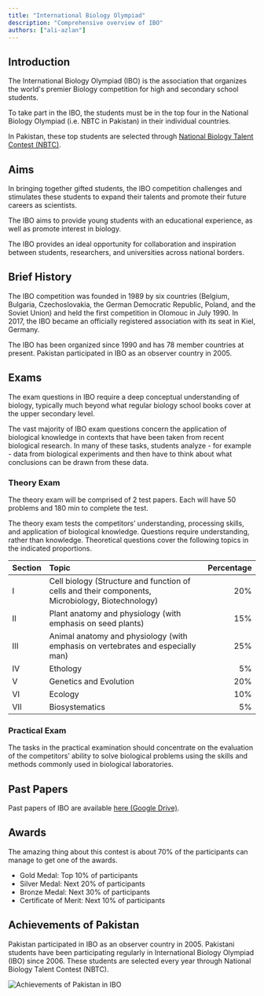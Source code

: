 ```yaml
---
title: "International Biology Olympiad"
description: "Comprehensive overview of IBO"
authors: ["ali-azlan"]
---
```


## Introduction

The International Biology Olympiad (IBO) is the association that organizes the world's premier Biology competition for high and secondary school students.

To take part in the IBO, the students must be in the top four in the National Biology Olympiad (i.e. NBTC in Pakistan) in their individual countries.

In Pakistan, these top students are selected through [National Biology Talent Contest (NBTC)](/p/nbtc).

## Aims

In bringing together gifted students, the IBO competition challenges and stimulates these students to expand their talents and promote their future careers as scientists.

The IBO aims to provide young students with an educational experience, as well as promote interest in biology.

The IBO provides an ideal opportunity for collaboration and inspiration between students, researchers, and universities across national borders.

## Brief History

The IBO competition was founded in 1989 by six countries (Belgium, Bulgaria, Czechoslovakia, the German Democratic Republic, Poland, and the Soviet Union) and held the first competition in Olomouc in July 1990. In 2017, the IBO became an officially registered association with its seat in Kiel, Germany.

The IBO has been organized since 1990 and has 78 member countries at present. Pakistan participated in IBO as an observer country in 2005.

## Exams

The exam questions in IBO require a deep conceptual understanding of biology, typically much beyond what regular biology school books cover at the upper secondary level.

The vast majority of IBO exam questions concern the application of biological knowledge in contexts that have been taken from recent biological research. In many of these tasks, students analyze - for example - data from biological experiments and then have to think about what conclusions can be drawn from these data.

### Theory Exam

The theory exam will be comprised of 2 test papers. Each will have 50 problems and 180 min to complete the test.

The theory exam tests the competitors’ understanding, processing skills, and application of biological knowledge. Questions require understanding, rather than knowledge. Theoretical questions cover the following topics in the indicated proportions.

| Section | Topic                                                                                            | Percentage |
| :------ | :----------------------------------------------------------------------------------------------- | ---------: |
| I       | Cell biology (Structure and function of cells and their components, Microbiology, Biotechnology) |        20% |
| II      | Plant anatomy and physiology (with emphasis on seed plants)                                      |        15% |
| III     | Animal anatomy and physiology (with emphasis on vertebrates and especially man)                  |        25% |
| IV      | Ethology                                                                                         |         5% |
| V       | Genetics and Evolution                                                                           |        20% |
| VI      | Ecology                                                                                          |        10% |
| VII     | Biosystematics                                                                                   |         5% |

### Practical Exam

The tasks in the practical examination should concentrate on the evaluation of the competitors’ ability to solve biological problems using the skills and methods commonly used in biological laboratories.

## Past Papers

Past papers of IBO are available [here (Google Drive)](https://drive.google.com/drive/folders/1g9PDi81etO4AqQx0Hz3DrUGGEU96ybc3?usp=sharing).

## Awards

The amazing thing about this contest is about 70% of the participants can manage to get one of the awards.

- Gold Medal: Top 10% of participants
- Silver Medal: Next 20% of participants
- Bronze Medal: Next 30% of participants
- Certificate of Merit: Next 10% of participants

## Achievements of Pakistan

Pakistan participated in IBO as an observer country in 2005. Pakistani students have been participating regularly in International Biology Olympiad (IBO) since 2006. These students are selected every year through National Biology Talent Contest (NBTC).

![Achievements of Pakistan in IBO](<https://blogger.googleusercontent.com/img/b/R29vZ2xl/AVvXsEik6bv_GlEzTQkmhycbxfm3gUBgBswTvEsbyIkEdhaW3HaqCSNMEd93NePup0zzyEaaR9IbaDsXxpDr5Kk3Ef38e8_iZarZc5UwXjftI3QRPn0cl2P3befr8N3vpUtLevD9ZVEewqKsPMhHw55LMvGLP89hvF6cdPNecs0j9fPfoOeQQCS4LZbMEcn8Rg/s776/Screenshot%20(819).png>)
